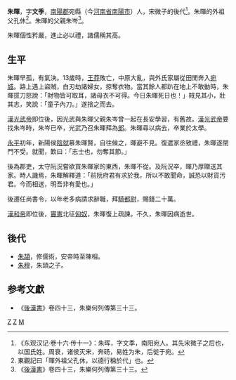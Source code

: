 '''朱暉'''，字'''文季'''，[[南陽郡|南陽郡]]宛縣（今[[河南省|河南省]][[南陽市|南陽市]]）人，宋微子的後代<ref>《东观汉记·卷十六·传十一》：朱晖，字文季，南阳宛人。其先宋微子之后也，以国氏姓。周衰，诸侯灭宋，奔砀，易姓为朱，后徙于宛。</ref>。朱暉的外祖父孔休<ref>東觀記曰「暉外祖父孔休，以德行稱於代」也。</ref>。朱暉的父親朱岑<ref>《[[後漢書|後漢書]]》卷四十三，朱樂何列傳第三十三。</ref>。

朱暉個性矜嚴，進止必以禮，諸儒稱其高。

== 生平 ==
朱暉早孤，有氣決。13歲時，[[王莽|王莽]]敗亡，中原大亂，與外氏家屬從田閒奔入[[宛城|宛城]]。路上遇上盜賊，白刃劫諸婦女，掠奪衣物。當其餘人都趴在地上不敢動時，朱暉拔刀怒說：「財物皆可取耳，諸母衣不可得。今日朱暉死日也！」賊見其小，壯其志，笑說：「童子內刀。」遂捨之而去。

[[漢光武帝|漢光武帝]]即位後，因光武與朱暉父親朱岑曾一起在長安學習，有舊故。[[漢光武帝|漢光武帝]]要找朱岑時，朱岑已卒，光武乃召朱暉拜為[[郎|郎]]。朱暉尋以病去，卒業於太學。

[[永平|永平]]初年，新陽侯[[陰就|陰就]]慕朱暉賢，自往候之，暉避不見。復遣家丞致禮，朱暉遂閉門不受。就聞，歎曰：「志士也，勿奪其節。」

後為郡吏，太守阮況嘗欲買朱暉家的東西，朱暉不從。及阮況卒，暉乃厚贈送其家。時人譏焉，朱暉解釋道：「前阮府君有求於我，所以不敢聞命，誠恐以財貨污君。今而相送，明吾非有愛也。」

後遷任尚書令，以年老多病請求辭職，拜[[騎都尉|騎都尉]]，賜錢二十萬。

[[漢和帝|漢和帝]]即位後，[[竇憲|竇憲]]北征[[匈奴|匈奴]]，朱暉復上疏諫。不久，朱暉因病逝世。

== 後代 ==
*[[朱頡|朱頡]]，修儒術，安帝時至陳相。
*[[朱穆|朱穆]]，朱頡之子。

== 参考文獻 ==
* 《[[後漢書|後漢書]]》卷四十三，朱樂何列傳第三十三。

[[Category:東漢官員|Z]]
[[Category:南陽人|Z]]
[[Category:朱姓|M]]